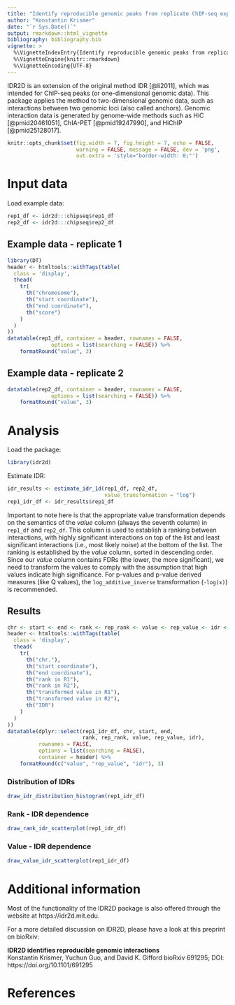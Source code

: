 ```yaml
---
title: "Identify reproducible genomic peaks from replicate ChIP-seq experiments"
author: "Konstantin Krismer"
date: "`r Sys.Date()`"
output: rmarkdown::html_vignette
bibliography: bibliography.bib
vignette: >
  %\VignetteIndexEntry{Identify reproducible genomic peaks from replicate ChIP-seq experiments}
  %\VignetteEngine{knitr::rmarkdown}
  %\VignetteEncoding{UTF-8}
---
```


IDR2D is an extension of the original method IDR [@li2011], which was intended for
ChIP-seq peaks (or one-dimensional genomic data). This package applies the
method to two-dimensional genomic data, such as interactions between two
genomic loci (also called anchors). Genomic interaction data is generated by
genome-wide methods such as HiC [@pmid20461051], ChIA-PET [@pmid19247990], 
and HiChIP [@pmid25128017].

```r
knitr::opts_chunk$set(fig.width = 7, fig.height = 7, echo = FALSE,
                      warning = FALSE, message = FALSE, dev = 'png',
                      out.extra = 'style="border-width: 0;"')
```

# Input data

Load example data:
```r
rep1_df <- idr2d:::chipseq$rep1_df
rep2_df <- idr2d:::chipseq$rep2_df
```

## Example data - replicate 1

```r
library(DT)
header <- htmltools::withTags(table(
  class = 'display',
  thead(
    tr(
      th("chromosome"),
      th("start coordinate"),
      th("end coordinate"),
      th("score")
    )
  )
))
datatable(rep1_df, container = header, rownames = FALSE,
              options = list(searching = FALSE)) %>%
    formatRound("value", 3)
```

## Example data - replicate 2

```r
datatable(rep2_df, container = header, rownames = FALSE,
              options = list(searching = FALSE)) %>%
    formatRound("value", 3)
```


# Analysis

Load the package:
```r
library(idr2d)
```

Estimate IDR:
```r
idr_results <- estimate_idr_1d(rep1_df, rep2_df, 
                               value_transformation = "log")
rep1_idr_df <- idr_results$rep1_df
```

Important to note here is that the appropriate value transformation depends
on the semantics of the *value* column (always the seventh column) in `rep1_df`
and `rep2_df`. This column is used to establish a ranking between interactions,
with highly significant interactions on top of the list and least significant
interactions (i.e., most likely noise) at the bottom of the list. The ranking
is established by the *value* column, sorted in descending order. Since our 
*value* column contains FDRs (the lower, the more significant), we need to
transform the values to comply with the assumption that high values indicate
high significance. For p-values and p-value derived measures (like Q values),
the `log_additive_inverse` transformation (`-log(x)`) is recommended.

## Results

```r
chr <- start <- end <- rank <- rep_rank <- value <- rep_value <- idr <- NULL
header <- htmltools::withTags(table(
  class = 'display',
  thead(
    tr(
      th("chr."),
      th("start coordinate"),
      th("end coordinate"),
      th("rank in R1"),
      th("rank in R2"),
      th("transformed value in R1"),
      th("transformed value in R2"),
      th("IDR")
    )
  )
))
datatable(dplyr::select(rep1_idr_df, chr, start, end,
                        rank, rep_rank, value, rep_value, idr), 
          rownames = FALSE,
          options = list(searching = FALSE),
          container = header) %>%
    formatRound(c("value", "rep_value", "idr"), 3)
```

### Distribution of IDRs

```r
draw_idr_distribution_histogram(rep1_idr_df)
```

### Rank - IDR dependence

```r
draw_rank_idr_scatterplot(rep1_idr_df)
```

### Value - IDR dependence

```r
draw_value_idr_scatterplot(rep1_idr_df)
```

# Additional information

Most of the functionality of the IDR2D package is also offered through 
the website at https://idr2d.mit.edu.

For a more detailed discussion on IDR2D, please have a look at 
this preprint on bioRxiv:

**IDR2D identifies reproducible genomic interactions**  
Konstantin Krismer, Yuchun Guo, and David K. Gifford
bioRxiv 691295; DOI: https://doi.org/10.1101/691295

# References
